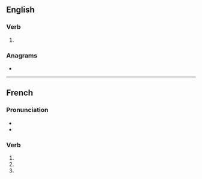 ==English==

===Verb===
{{head|en|verb form}}

# {{en-third-person singular of|entend}}

===Anagrams===
* {{anagrams|en|a=deennst|dennets}}

----

==French==

===Pronunciation===
* {{fr-IPA}}
* {{audio|LL-Q150 (fra)-Pamputt-entends.wav|Audio|lang=fr}}

===Verb===
{{head|fr|verb form}}

# {{inflection of|entendre||1|s|pres|indc|lang=fr}}
# {{inflection of|entendre||2|s|pres|indc|lang=fr}}
# {{inflection of|entendre||2|s|impr|lang=fr}}
